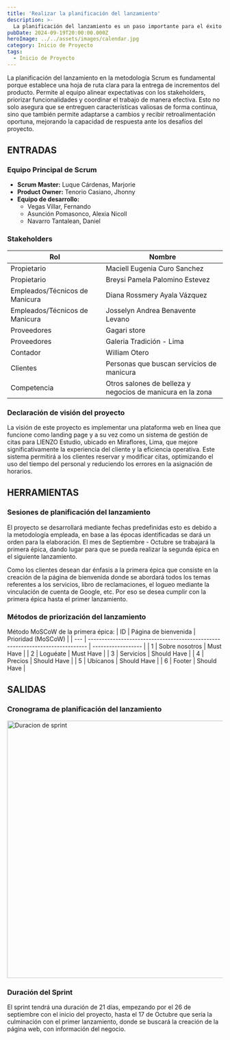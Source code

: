 ```yaml
---
title: 'Realizar la planificación del lanzamiento'
description: >-
  La planificación del lanzamiento es un paso importante para el éxito del proyecto.
pubDate: 2024-09-19T20:00:00.000Z
heroImage: ../../assets/images/calendar.jpg
category: Inicio de Proyecto
tags:
  - Inicio de Proyecto
---
```


La planificación del lanzamiento en la metodología Scrum es fundamental porque establece una hoja de ruta clara para
la entrega de incrementos del producto. Permite al equipo alinear expectativas con los stakeholders, priorizar
funcionalidades y coordinar el trabajo de manera efectiva. Esto no solo asegura que se entreguen características
valiosas de forma continua, sino que también permite adaptarse a cambios y recibir retroalimentación oportuna, mejorando
la capacidad de respuesta ante los desafíos del proyecto.

## ENTRADAS

### Equipo Principal de Scrum

- **Scrum Master:** Luque Cárdenas, Marjorie
- **Product Owner:** Tenorio Casiano, Jhonny
- **Equipo de desarrollo:**
  <ul style={{ listStyleType: 'circle', paddingLeft: '20px' }}>
  	<li>Vegas Villar, Fernando</li>
  	<li>Asunción Pomasonco, Alexia Nicoll</li>
  	<li>Navarro Tantalean, Daniel</li>
  </ul>

### Stakeholders

| **Rol**                        | **Nombre**                                                 |
| ------------------------------ | ---------------------------------------------------------- |
| Propietario                    | Maciell Eugenia Curo Sanchez                               |
| Propietario                    | Breysi Pamela Palomino Estevez                             |
| Empleados/Técnicos de Manicura | Diana Rossmery Ayala Vázquez                               |
| Empleados/Técnicos de Manicura | Josselyn Andrea Benavente Levano                           |
| Proveedores                    | Gagari store                                               |
| Proveedores                    | Galeria Tradición - Lima                                   |
| Contador                       | William Otero                                              |
| Clientes                       | Personas que buscan servicios de manicura                  |
| Competencia                    | Otros salones de belleza y negocios de manicura en la zona |

### Declaración de visión del proyecto

La visión de este proyecto es implementar una plataforma web en línea que funcione como landing page y a su vez
como un sistema de gestión de citas para LIENZO Estudio, ubicado en Miraflores, Lima, que mejore significativamente
la experiencia del cliente y la eficiencia operativa. Este sistema permitirá a los clientes reservar y modificar citas, optimizando el uso del tiempo del personal y reduciendo los errores en la asignación
de horarios.

## HERRAMIENTAS

### Sesiones de planificación del lanzamiento

El proyecto se desarrollará mediante fechas predefinidas esto es debido a la metodología empleada, en base a las épocas
identificadas se dará un orden para la elaboración.
El mes de Septiembre - Octubre se trabajará la primera épica, dando lugar para que se pueda realizar la segunda épica en
el siguiente lanzamiento.

Como los clientes desean dar énfasis a la primera épica que consiste en la creación de la página de bienvenida donde se
abordará todos los temas referentes a los servicios, libro de reclamaciones, el logueo mediante la vinculación de cuenta de Google, etc. Por eso se desea cumplir con la
primera épica hasta el primer lanzamiento.

### Métodos de priorización del lanzamiento

Método MoSCoW de la primera épica:
| ID | Página de bienvenida | Prioridad (MoSCoW) |
| --- | ----------------------------------------------------------------------------- | ------------------ |
| 1 | Sobre nosotros | Must Have |
| 2 | Loguéate | Must Have |
| 3 | Servicios | Should Have |
| 4 | Precios | Should Have |
| 5 | Ubícanos | Should Have |
| 6 | Footer | Should Have |

## SALIDAS

### Cronograma de planificación del lanzamiento

<div style={{ display: "flex", justifyContent: "center" }}>
  <img src="/images/sprint_duration.PNG" alt="Duracion de sprint" width="600" />
</div>

### Duración del Sprint

El sprint tendrá una duración de 21 días, empezando por el 26 de septiembre con el inicio del proyecto, hasta el 17 de Octubre que sería la culminación con el primer lanzamiento, donde se buscará la creación de la página web, con información del negocio.
